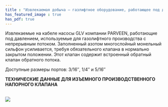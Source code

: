 ```yaml
---
title : "Извлекаемая добыча – газлифтное оборудование, работающее под давлением"
has_featured_image : true
has_pdf: true
---
```


Извлекаемые на кабеле насосы GLV компании PARVEEN, работающие под давлением, используемые для газолифтного производства с непрерывным потоком. Заполненный азотом многослойный монельный сильфон усиливается, требуя обязательного клапана в нормально закрытом положении. Этот клапан содержит встроенный обратный клапан обратного потока.

Доступные размеры портов: 3/16″, 1/4″ и 5/16″

**ТЕХНИЧЕСКИЕ ДАННЫЕ ДЛЯ ИЗЪЕМНОГО ПРОИЗВОДСТВЕННОГО НАПОРНОГО КЛАПАНА**

<br />

<Image src={image} />